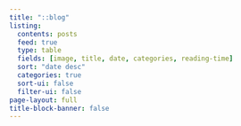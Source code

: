 ```yaml
---
title: "::blog"
listing:
  contents: posts
  feed: true
  type: table
  fields: [image, title, date, categories, reading-time]
  sort: "date desc"
  categories: true
  sort-ui: false
  filter-ui: false
page-layout: full
title-block-banner: false
---
```



